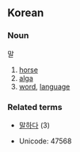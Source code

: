 ==Korean==
===Noun===
말

# [[horse]]
# [[alga]]
# [[word]], [[language]]

===Related terms===
*[[말하다]] (3)

*Unicode: 47568